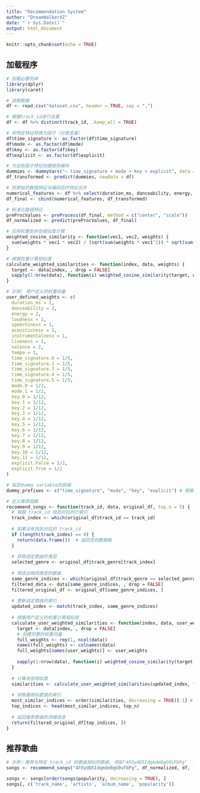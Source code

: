 ```yaml
---
title: "Recommendation System"
author: "DreamWalkerXZ"
date: "`r Sys.Date()`"
output: html_document
---
```


```r
knitr::opts_chunk$set(echo = TRUE)
```

## 加载程序

```r
# 加载必要的库
library(dplyr)
library(caret)

# 读取数据
df <- read.csv("dataset.csv", header = TRUE, sep = ",")

# 根据track_id进行去重
df <- df %>% distinct(track_id, .keep_all = TRUE)

# 将特定特征转换为因子（分类变量）
df$time_signature <- as.factor(df$time_signature)
df$mode <- as.factor(df$mode)
df$key <- as.factor(df$key)
df$explicit <- as.factor(df$explicit)

# 为这些因子特征创建独热编码
dummies <- dummyVars("~ time_signature + mode + key + explicit", data = df)
df_transformed <- predict(dummies, newdata = df)

# 将原始的数值特征与编码后的特征合并
numerical_features <- df %>% select(duration_ms, danceability, energy, loudness, speechiness, acousticness, instrumentalness, liveness, valence, tempo)
df_final <- cbind(numerical_features, df_transformed)

# 标准化数值特征
preProcValues <- preProcess(df_final, method = c("center", "scale"))
df_normalized <- predict(preProcValues, df_final)

# 应用权重到余弦相似度计算
weighted_cosine_similarity <- function(vec1, vec2, weights) {
  sum(weights * vec1 * vec2) / (sqrt(sum(weights * vec1^2)) * sqrt(sum(weights * vec2^2)))
}

# 根据权重计算相似度
calculate_weighted_similarities <- function(index, data, weights) {
  target <- data[index, , drop = FALSE]
  sapply(1:nrow(data), function(i) weighted_cosine_similarity(target, data[i, , drop = FALSE], weights))
}

# 示例: 用户定义的权重向量
user_defined_weights <- c(
  duration_ms = 1,          
  danceability = 2,         
  energy = 2,               
  loudness = 1,             
  speechiness = 1,          
  acousticness = 1,         
  instrumentalness = 1,     
  liveness = 1,             
  valence = 2,              
  tempo = 1,                
  time_signature.0 = 1/5,   
  time_signature.1 = 1/5,   
  time_signature.3 = 1/5,   
  time_signature.4 = 1/5,   
  time_signature.5 = 1/5,   
  mode.0 = 1/2,             
  mode.1 = 1/2,             
  key.0 = 1/12,             
  key.1 = 1/12,             
  key.2 = 1/12,             
  key.3 = 1/12,             
  key.4 = 1/12,             
  key.5 = 1/12,             
  key.6 = 1/12,             
  key.7 = 1/12,             
  key.8 = 1/12,             
  key.9 = 1/12,             
  key.10 = 1/12,            
  key.11 = 1/12,            
  explicit.False = 1/2,     
  explicit.True = 1/2       
)

# 指定dummy variable的前缀
dummy_prefixes <- c("time_signature", "mode", "key", "explicit") # 根据实际情况调整

# 定义推荐函数
recommend_songs <- function(track_id, data, original_df, top_n = 5) {
  # 根据 track_id 找到对应的行索引
  track_index <- which(original_df$track_id == track_id)
  
  # 如果没有找到对应的 track_id
  if (length(track_index) == 0) {
    return(data.frame())  # 返回空的数据框
  }
  
  # 获取选定歌曲的类型
  selected_genre <- original_df$track_genre[track_index]
  
  # 筛选出相同类型的歌曲
  same_genre_indices <- which(original_df$track_genre == selected_genre)
  filtered_data <- data[same_genre_indices, , drop = FALSE]
  filtered_original_df <- original_df[same_genre_indices, ]
  
  # 更新选定歌曲的索引
  updated_index <- match(track_index, same_genre_indices)
  
  # 根据用户定义的权重计算相似度
  calculate_user_weighted_similarities <- function(index, data, user_weights) {
    target <- data[index, , drop = FALSE]
    # 创建完整的权重向量
    full_weights <- rep(1, ncol(data))
    names(full_weights) <- colnames(data)
    full_weights[names(user_weights)] <- user_weights
    
    sapply(1:nrow(data), function(i) weighted_cosine_similarity(target, data[i, , drop = FALSE], full_weights))
  }
  
  # 计算余弦相似度
  similarities <- calculate_user_weighted_similarities(updated_index, filtered_data, user_defined_weights)
  
  # 获取最相似歌曲的索引
  most_similar_indices <- order(similarities, decreasing = TRUE)[-1] # 排除自己
  top_indices <- head(most_similar_indices, top_n)
  
  # 返回推荐歌曲的详细信息
  return(filtered_original_df[top_indices, ])
}
```

## 推荐歌曲

```r
# 示例：推荐与特定 track_id 的歌曲相似的歌曲, 例如"4FOydQ5IdqmdeBgG9vFbPg"
songs <- recommend_songs("4FOydQ5IdqmdeBgG9vFbPg", df_normalized, df, 10)

songs <- songs[order(songs$popularity, decreasing = TRUE), ]
songs[, c('track_name', 'artists', 'album_name', 'popularity')]
```


